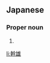 ==Japanese==
{{ja-kanjitab|みき|お|yomi=k}}

===Proper noun===
{{ja-pos|proper|みきお}}

# {{given name|male|lang=ja|sort=みきお}}

[[li:幹雄]]